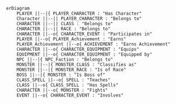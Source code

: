 ```mermaid
erDiagram
    PLAYER ||--|{ PLAYER_CHARACTER : "Has Character"
    Character ||--|| PLAYER_CHARACTER : "Belongs to"
    CHARACTER ||--|| CLASS : "Belongs to"
    CHARACTER ||--|| RACE : "Belongs to"
    CHARACTER ||--o{ CHARACTER_EVENT : "Participates in"
    PLAYER ||--o{ PLAYER_Achievement : "Earns"
    PLAYER_Achievement ||--o{ ACHIEVEMENT : "Earns Achievement"
    CHARACTER ||--o{ CHARACTER_EQUIPMENT : "Equips"
    EQUIPMENT ||--o{ CHARACTER_EQUIPMENT : "Equipped by"
    NPC ||--|{ NPC_Faction : "Belongs to"
    MONSTER ||--|{ MONSTER_CLASS : "Classifies as"
    MONSTER ||--|{ MONSTER_RACE : "Is of Race"
    BOSS ||--|{ MONSTER : "Is Boss of"
    CLASS_SPELL ||--o{ SPELL : "Teaches"
    CLASS ||--o{ CLASS_SPELL : "Has Spells"
    CHARACTER ||--o{ MONSTER : "Fights"
    EVENT ||--o{ CHARACTER_EVENT : "Involves"


```



